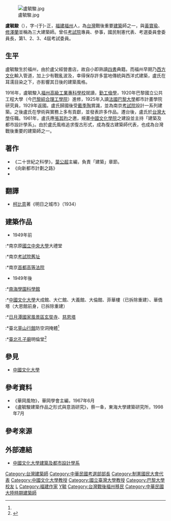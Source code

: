 [[File:盧毓駿.jpg|thumb]]

'''盧毓駿'''（{{bd|1904年||1975年|catIdx=L盧}}），字-{于}-正，[[福建省|福建]][[福州市|福州]]人{{r|ntmofa-300}}，為[[中華民國|台灣]]戰後重要[[建築|建築]]師之一，與[[黃寶瑜|黃寶瑜]]、[[修澤蘭|修澤蘭]]並稱為三大建築師。曾任[[考試院|考試院]]專員、參事，國民制憲代表、考選委員會委員長，第1、2、3、4屆考試委員{{r|exam-1234}}。

== 生平 ==
盧毓駿生於福州，由於盧父經營書店，故自小即熟讀[[四書|四書]]典籍。而福州早期乃[[西方文化|西方文化]]輸入管道，加上少有戰亂波及，幸得保存許多當地傳統與西洋式建築，盧氏在耳濡目染之下，亦影響其日後的建築風格。

1916年，盧毓駿入[[福州高級工業專科學校|福州高級工業專科學校]]就讀，[[勤工儉學|勤工儉學]]，1920年巴黎國立公共工程大學（今[[巴黎綜合理工學院|巴黎綜合理工學院]]）進修，1925年入讀[[法國|法國]][[巴黎大学_(1896年)|巴黎大學]]都市計畫學院研究員，1929年返國。盧氏歸國後受[[戴季陶|戴季陶]]賞識，並為南京[[考試院|考試院]]設計一系列建築。之後盧氏在學術與實務上多有貢獻，並發表許多作品。遷台後，盧氏於[[台灣大學|台灣大學]]任職。1961年，盧氏應[[張其昀|張其昀]]之邀，規畫[[中國文化學院|中國文化學院]]之建設並主持「建築及都市設計學系」。由於盧氏風格追求復古形式，成為復古建築師代表，也成為台灣戰後重要的建築師之一。{{r|ntmofa-300}}

== 著作 ==
*《二十世紀之科學》，[[葉公超|葉公超]]主編，負責「建築」章節。 {{r|ntmofa-300}}
*《向新都市計劃之路》
*{{cite book |title= 《中國建築史與營造法》 |publisher= 中國文化學院建築及都市計劃學會 |date= 1971 |origyear= 1971 |pages= 142 頁 |url= https://books.google.com/books/about/%E4%B8%AD%E5%9C%8B%E5%BB%BA%E7%AF%89%E5%8F%B2%E8%88%87%E7%87%9F%E9%80%A0%E6%B3%95.html?id=th8_AQAAIAAJ&redir_esc=y |ref= {{sfnref|盧毓駿|1971}} |access-date= 2015-10-29 |archive-date= 2020-05-26 |archive-url= https://web.archive.org/web/20200526053046/https://books.google.com/books/about/%E4%B8%AD%E5%9C%8B%E5%BB%BA%E7%AF%89%E5%8F%B2%E8%88%87%E7%87%9F%E9%80%A0%E6%B3%95.html?id=th8_AQAAIAAJ&redir_esc=y |dead-url= no }}

== 翻譯 ==
* [[柯比意|柯比意]]著《明日之城市》（1934）

== 建築作品 ==
*1949年前{{r|ntmofa-300}}
:*南京原[[國立中央大學|國立中央大學]]大禮堂
:*南京[[國民政府考試院舊址|考試院舊址]]
:*南京[[首都高等法院|首都高等法院]]

*1949年後{{r|ntmofa-300}}
:*[[南海學園科學館|南海學園科學館]]
:*[[中國文化大學|中國文化大學]]大成館、大仁館、大義館、大倫館、菲華樓（已拆除重建）、華僑塔（大恩館前身，已拆除重建）
:*[[日月潭國家風景區|日月潭國家風景區]][[玄奘寺|玄奘寺]]、[[慈恩塔|慈恩塔]]
:*臺北[[草山行館|草山行館]]防空洞掩體<ref name="udn-2015-6656/631847"/>
:*[[臺北孔子廟|臺北孔子廟]]明倫堂<ref>{{cite web |url= http://www.ct.taipei.gov.tw/zh-tw/C/About/Business/1/2/15.htm |title= 盧毓駿—明倫堂設計師 |work= 建廟團隊 |publisher= [[臺北市孔子廟|臺北市孔子廟]]儒學文化網 |accessdate= 2015-10-29 }}{{Dead link|date=2020年1月 |bot=InternetArchiveBot |fix-attempted=yes }}</ref>

== 參見 ==
*[[中國文化大學|中國文化大學]]

== 參考資料 ==
{{refbegin}}
*《華岡風物》，華岡學會主編，1967年6月
*《盧毓駿建築作品之形式與意涵研究》，蔡一夆，東海大學建築研究所，1998年7月
{{refend}}

== 參考來源==
{{reflist|1|refs=
<ref name="udn-2015-6656/631847">{{cite web|url=http://udn.com/news/story/6656/631847|title=草山防核爆掩體設計曝光|author=洪哲政|location=臺北|publisher=[[聯合晚報|聯合晚報]]|date=2015-01-09|accessdate=2015-10-28|language=zh|archive-date=2015-07-11|archive-url=https://web.archive.org/web/20150711035650/http://udn.com/news/story/6656/631847|dead-url=no}}{{zh-tw}}[[聯合報系|聯合報系]]：[http://www.worldjournal.com/391918/article-%E8%8D%89%E5%B1%B1%E9%98%B2%E6%A0%B8%E7%88%86%E6%8E%A9%E9%AB%94-%E7%9B%A7%E6%AF%93%E9%A7%BF%E5%82%91%E4%BD%9C/ 世界新聞網]{{dead link|date=2018年4月 |bot=InternetArchiveBot |fix-attempted=yes }}</ref>
<ref name="ntmofa-300">{{cite web | url = http://www1.ntmofa.gov.tw/artnew/html/search/artist_d.asp?id=300 | title = 盧毓駿1904 -1975 | accessdate = 2015-10-29 | publisher = [[國立臺灣美術館|國立臺灣美術館]] | archive-url = https://web.archive.org/web/20160304185127/http://www1.ntmofa.gov.tw/artnew/html/search/artist_d.asp?id=300 | archive-date = 2016-03-04 | dead-url = yes }}</ref>
<ref name="exam-1234">{{cite web |url= http://history.exam.gov.tw/lp.asp?CtNode=843&CtUnit=237&BaseDSD=58&mp=10&xq_xCat=3 |title= 歷任考試委員 |publisher= [[考試院|考試院]] |accessdate= 2015-10-30 |archive-url= https://web.archive.org/web/20160304135748/http://history.exam.gov.tw/lp.asp?CtNode=843&CtUnit=237&BaseDSD=58&mp=10&xq_xCat=3 |archive-date= 2016-03-04 |dead-url= yes }}</ref>
}}

== 外部連結 ==
*[http://adp.pccu.edu.tw/ 中國文化大學建築及都市設計學系] {{Wayback|url=http://adp.pccu.edu.tw/ |date=19971221180830 }}
{{中華民國第四屆考試委員}}
{{中華民國第三屆考試委員}}
{{中華民國第二屆考試委員}}
{{中華民國第一屆考試委員}}
[[Category:台灣建築師|Category:台灣建築師]]
[[Category:中華民國考選部部長|Category:中華民國考選部部長]]
[[Category:制憲國民大會代表|Category:制憲國民大會代表]]
[[Category:中國文化大學教授|Category:中國文化大學教授]]
[[Category:國立臺灣大學教授|Category:國立臺灣大學教授]]
[[Category:巴黎大學校友|Category:巴黎大學校友]]
[[Category:巴黎綜合理工學院校友|L]]
[[Category:福建作家|Category:福建作家]]
[[Category:盧姓|Y毓]]
[[Category:台灣戰後福州移民|Category:台灣戰後福州移民]]
[[Category:中華民國大陸時期建築師|Category:中華民國大陸時期建築師]]